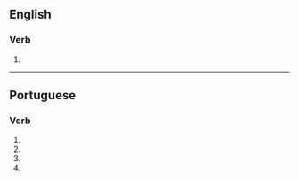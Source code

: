 ==English==

===Verb===
{{en-verb|arboriz}}

# {{alternative spelling of|arborise|lang=en}}

----

==Portuguese==

===Verb===
{{head|pt|verb form}}

# {{pt-verb form of|arborizar|ar|subjunctive|present|singular|first}}
# {{pt-verb form of|arborizar|ar|subjunctive|present|singular|third}}
# {{pt-verb form of|arborizar|ar|imperative|affirmative|singular|third|}}
# {{pt-verb form of|arborizar|ar|imperative|negative|singular|third|}}
